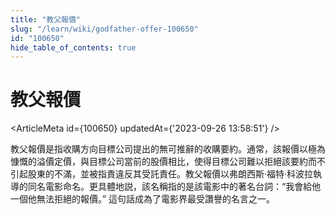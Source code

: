 ```yaml
---
title: "教父報價"
slug: "/learn/wiki/godfather-offer-100650"
id: "100650"
hide_table_of_contents: true
---
```



# 教父報價

<ArticleMeta id={100650} updatedAt={'2023-09-26 13:58:51'} />
<div className='border-solid border-b border-t-0 my-4 border-[var(--ifm-color-gray-300)]' />

教父報價是指收購方向目標公司提出的無可推辭的收購要約。通常，該報價以極為慷慨的溢價定價，與目標公司當前的股價相比，使得目標公司難以拒絕該要約而不引起股東的不滿，並被指責違反其受託責任。教父報價以弗朗西斯·福特·科波拉執導的同名電影命名。更具體地説，該名稱指的是該電影中的著名台詞：“我會給他一個他無法拒絕的報價。” 這句話成為了電影界最受讚譽的名言之一。

